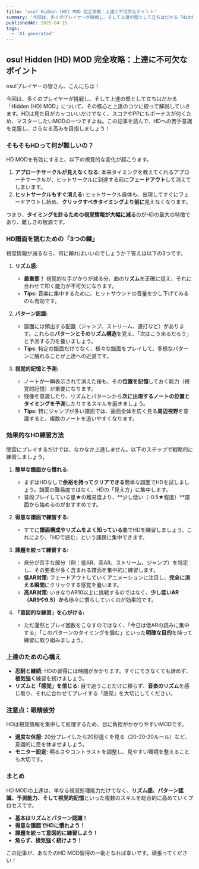 ```yaml
---
title: 'osu! Hidden (HD) MOD 完全攻略：上達に不可欠なポイント'
summary: '今回は、多くのプレイヤーが挑戦し、そして上達の壁として立ちはだかる「Hidden (HD) MOD」について、その核心と上達のコツに絞って解説していきます。HDは見た目がカッコいいだけでなく、スコアやPPにもボーナスが付くため、マスターしたいMODの一つですよね。この記事を読んで、HDへの苦手意識を克服し、さらなる高みを目指しましょう！'
publishedAt: 2025-04-15
tags:
  - 'AI generated'
---
```


<Caution
  title="この記事は AI によって生成されました。"
  description="内容の正確性や有用性については、実際のプレイヤーの経験と照らし合わせてご判断ください。"
  className="mb-16"
/>

## osu! Hidden (HD) MOD 完全攻略：上達に不可欠なポイント

osu!プレイヤーの皆さん、こんにちは！

今回は、多くのプレイヤーが挑戦し、そして上達の壁として立ちはだかる「Hidden (HD) MOD」について、その核心と上達のコツに絞って解説していきます。HDは見た目がカッコいいだけでなく、スコアやPPにもボーナスが付くため、マスターしたいMODの一つですよね。この記事を読んで、HDへの苦手意識を克服し、さらなる高みを目指しましょう！

### そもそもHDって何が難しいの？

HD MODを有効にすると、以下の視覚的な変化が起こります。

1.  **アプローチサークルが見えなくなる:** 本来タイミングを教えてくれるアプローチサークルが、ヒットサークルに到達する前に**フェードアウト**して消えてしまいます。
2.  **ヒットサークルもすぐ消える:** ヒットサークル自体も、出現してすぐにフェードアウトし始め、**クリックすべきタイミングより前に**見えなくなります。

つまり、**タイミングを計るための視覚情報が大幅に減る**のがHDの最大の特徴であり、難しさの根源です。

### HD譜面を読むための「3つの鍵」

視覚情報が減るなら、何に頼ればいいのでしょうか？答えは以下の3つです。

1.  **リズム感:**

    - **最重要！** 視覚的な手がかりが減る分、曲の**リズム**を正確に捉え、それに合わせて叩く能力が不可欠になります。
    - **Tips:** 音楽に集中するために、ヒットサウンドの音量を少し下げてみるのも有効です。

2.  **パターン認識:**

    - 譜面には頻出する配置（ジャンプ、ストリーム、連打など）があります。これらの**パターンとそのリズム構造**を覚え、「次はこう来るだろう」と予測する力を養いましょう。
    - **Tips:** 特定の譜面だけでなく、様々な譜面をプレイして、多様なパターンに触れることが上達への近道です。

3.  **視覚的記憶と予測:**
    - ノートが一瞬表示されて消えた後も、その**位置を記憶**しておく能力（視覚的記憶）が重要になります。
    - 残像を意識したり、リズムとパターンから**次に出現するノートの位置とタイミングを予測**したりするスキルを磨きましょう。
    - **Tips:** 特にジャンプが多い譜面では、画面全体を広く見る**周辺視野**を意識すると、複数のノートを追いやすくなります。

### 効果的なHD練習方法

闇雲にプレイするだけでは、なかなか上達しません。以下のステップで戦略的に練習しましょう。

1.  **簡単な譜面から慣れる:**

    - まずはHDなしで**余裕を持ってクリアできる**簡単な譜面でHDを試しましょう。譜面の難易度ではなく、HDの「見え方」に集中します。
    - 普段プレイしている星★の難易度より、**少し低い（-0.5★程度）**譜面から始めるのがおすすめです。

2.  **得意な譜面で練習する:**

    - すでに**譜面構成やリズムをよく知っている**曲でHDを練習しましょう。これにより、「HDで読む」という課題に集中できます。

3.  **課題を絞って練習する:**

    - 自分が苦手な部分（例：低AR、高AR、ストリーム、ジャンプ）を特定し、その要素が多く含まれる譜面を集中的に練習します。
    - **低AR対策:** フェードアウトしていくアニメーションに注目し、**完全に消える瞬間**にクリックする感覚を養います。
    - **高AR対策:** いきなりAR10以上に挑戦するのではなく、**少し低いAR（AR9や9.5）から**徐々に慣らしていくのが効果的です。

4.  **「意図的な練習」を心がける:**
    - ただ漫然とプレイ回数をこなすのではなく、「今日は低ARの読みに集中する」「このパターンのタイミングを掴む」といった**明確な目的**を持って練習に取り組みましょう。

### 上達のための心構え

- **忍耐と継続:** HDの習得には時間がかかります。すぐにできなくても諦めず、**根気強く**練習を続けましょう。
- **リズムと「感覚」を信じる:** 目で追うことだけに頼らず、**音楽のリズム**を感じ取り、それに合わせてプレイする「感覚」を大切にしてください。

### 注意点：眼精疲労

HDは視覚情報を集中して処理するため、目に負担がかかりやすいMODです。

- **適度な休憩:** 20分プレイしたら20秒遠くを見る（20-20-20ルール）など、意識的に目を休ませましょう。
- **モニター設定:** 明るさやコントラストを調整し、見やすい環境を整えることも大切です。

### まとめ

HD MODの上達は、単なる視覚処理能力だけでなく、**リズム感、パターン認識、予測能力、そして視覚的記憶**といった複数のスキルを総合的に高めていくプロセスです。

- **基本はリズムとパターン認識！**
- **得意な譜面でHDに慣れよう！**
- **課題を絞って意図的に練習しよう！**
- **焦らず、根気強く続けよう！**

この記事が、あなたのHD MOD習得の一助となれば幸いです。頑張ってください！

